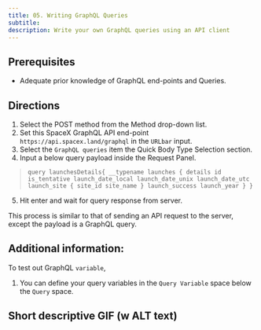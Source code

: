 ```yaml
---
title: 05. Writing GraphQL Queries
subtitle:
description: Write your own GraphQL queries using an API client
---
```


## Prerequisites

-  Adequate prior knowledge of GraphQL end-points and Queries.

## Directions

1. Select the POST method from the Method drop-down list.
2. Set this SpaceX GraphQL API end-point `https://api.spacex.land/graphql` in the `URLbar` input.
3. Select the `GraphQL queries` item the Quick Body Type Selection section.
4. Input a below query payload inside the Request Panel.
>`query launchesDetails{
  __typename
  launches {
    details
    id
    is_tentative
    launch_date_local
    launch_date_unix
    launch_date_utc
    launch_site {
      site_id
      site_name
    }
    launch_success
    launch_year
  }
}`
5. Hit enter and wait for query response from server. 

This process is similar to that of sending an API request to the server, except the payload is a GraphQL query.

## Additional information:
To test out GraphQL `variable`,
1. You can define your query variables in the `Query Variable` space below the `Query` space. 


## Short descriptive GIF (w ALT text)

<!-- ## Additional resources -->
